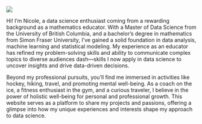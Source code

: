 
<br>

![](img/profile_website.png){.circular-image}

Hi! I'm Nicole, a data science enthusiast coming from a rewarding background as a mathematics educator. With a Master of Data Science 
from the University of British Columbia, and a bachelor's degree in mathematics from Simon Fraser University, I've gained a solid foundation in data analysis, 
machine learning and statistical modeling. My experience as an educator has refined my problem-solving skills and ability to communicate complex topics to diverse audiences dash&mdash;skills I now apply in 
data science to uncover insights and drive data-driven decisions. 


Beyond my professional pursuits, you’ll find me immersed in activities like hockey, hiking, travel, and promoting mental well-being. As a coach on the ice, 
a fitness enthusiast in the gym, and a curious traveler, I believe in the power of holistic well-being for personal and professional growth. This website serves
as a platform to share my projects and passions, offering a glimpse into how my unique experiences and interests shape my approach to data science.
